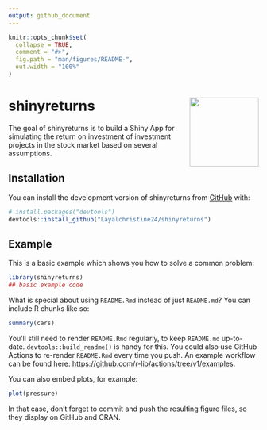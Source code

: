 ```yaml
---
output: github_document
---
```


<!-- README.md is generated from README.Rmd. Please edit that file -->

```r
knitr::opts_chunk$set(
  collapse = TRUE,
  comment = "#>",
  fig.path = "man/figures/README-",
  out.width = "100%"
)
```

# shinyreturns <img src="man/figures/logo.png" align="right" height="139" />

<!-- badges: start -->
<!-- badges: end -->

The goal of shinyreturns is to build a Shiny App for simulating the return on investment of investment projects in the stock market based on several assumptions.

## Installation

You can install the development version of shinyreturns from [GitHub](https://github.com/) with:

``` r
# install.packages("devtools")
devtools::install_github("Layalchristine24/shinyreturns")
```

## Example

This is a basic example which shows you how to solve a common problem:

```r
library(shinyreturns)
## basic example code
```

What is special about using `README.Rmd` instead of just `README.md`? You can include R chunks like so:

```r
summary(cars)
```

You'll still need to render `README.Rmd` regularly, to keep `README.md` up-to-date. `devtools::build_readme()` is handy for this. You could also use GitHub Actions to re-render `README.Rmd` every time you push. An example workflow can be found here: <https://github.com/r-lib/actions/tree/v1/examples>.

You can also embed plots, for example:

```r
plot(pressure)
```

In that case, don't forget to commit and push the resulting figure files, so they display on GitHub and CRAN.
